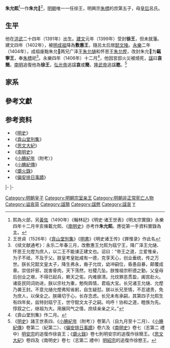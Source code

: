 {{CJK-New-Char|24424|ver=B}}
'''朱允熙'''<ref>熙為火部，另[[黃佐|黃佐]]（1490年）《翰林記》《明史·诸王世表》《明太宗實錄》永樂四年十二月辛亥條載允熙、《[[南明史_(錢海岳)|南明史]]》亦考作'''朱允熙'''。應從第一手資料實錄為主。</ref>一作'''朱允𤐤'''<ref>王世貞（1526年）《[[弇山堂別集|弇山堂別集]]》《[[明書|明書]]》《明史诸王传》《罪惟录》作此名</ref>{{BD|1391年|7月13日|1407年|2月3日|catIdx=Z朱}}，[[明朝|明朝]]唯一一任徐王，明興宗[[朱標|朱標]]的庶第五子，母[[呂太后_(明興宗)|皇后]]呂氏。

== 生平 ==

他在[[洪武|洪武]]二十四年（1391年）出生。[[建文|建文]]元年（1399年）受封'''徐王'''，但未就藩。建文四年（1402年），被[[明成祖|明成祖]]降為'''敷惠王'''，隨呂太后居[[明东陵|懿文陵]]。[[永乐_(明朝)|永樂]]二年（1404年），成祖废黜朱允𤐤两兄广泽王[[朱允熥|朱允熥]]和怀恩王[[朱允熞|朱允熞]]，改封朱允𤐤为'''甌寧王'''，奉[[朱標|朱標]]祀<ref>《续文献通考》：永乐二年春三月，改敷惠王允熙为瓯宁王，降广泽王允熥、怀恩王允熞为庶人，以二王不能谏正建文也。诏曰：“帝王之道，立爱惟亲，为子不祗，不及于父。朕皇考皇妣咸有一德，克享天心，创业垂统，传之万世。朕长兄懿文皇太子，降生弗永，裔子允炆，幼冲嗣位，昏愚自暴，颠覆成章。崇信奸邪，戕害骨肉，天下荡然，社稷几坠。朕惟祖宗积德之勤，父皇母后创业之艰，不得已起兵，赖天之佑，内难廓清。允炆罪恶贯盈，阖宫赴火。诸臣民同词劝进，朕以宗社为重，勉徇舆情，君临大宝。长兄诸王允熥、允熞乃袭王封。不意允熥允熞弗知省躬，自生疑怼。朕以长兄至情，不忍谴责，免为庶人，以保全之。朕痛切于心，长存念虑。长兄未有承嗣，其第四子允熙生有四年矣，兹特封瓯宁王，世守懿文太子之嗣。呜呼！协和之道，睦族为先。惇叙之仁，继祖为大。用展同气之情，庶续亲亲之义。”</ref>。永樂四年（1406年）十二月<ref>《弇山堂別集》作二月。</ref>，他因宮邸火災被燒死，[[谥号|諡]]曰'''哀簡'''。[[南明|南明]]追復他為'''徐王'''，[[弘光帝|弘光帝]]追諡'''哀'''或'''簡'''，[[隆武帝|隆武帝]]追諡'''愍'''。<ref>《[[明史|明史]]》諸王世表四、《[[小腆紀年|小腆紀年]]（附考）》卷第八（自九月至十二月）、《[[小腆紀傳|小腆紀傳]]》卷第二（紀第二）、《[[偏安排日事蹟|偏安排日事蹟]]》卷六及《[[南明史_(錢海岳)|南明史]]》卷七（志第二 禮中）[[明安宗|明安宗]]的追復作徐哀王；《[[爝火錄|爝火錄]]》卷七則明安宗的追復作徐簡王。《[[思文大紀|思文大紀]]》卷四及《南明史》卷七（志第二 禮中）[[明紹宗|明紹宗]]的追復作徐愍王。</ref>

== 家系 ==

{{Ahnentafel top}}<center>
{{ahnentafel-compact5
|boxstyle_1=background-color: #ff8000;
|boxstyle_2=background-color: #ff6700;
|boxstyle_3=background-color: #ff4e00;
|boxstyle_4=background-color: #ff3500;
|boxstyle_5=background-color: #ff1c00;
|1='''甌寧哀簡王朱允𤐤'''
|2='''父：'''（追尊）兴宗康皇帝[[朱标|朱标]]
|3='''母：'''[[懿文太子妃|懿文太子妃]]（皇太后）吕氏
|4='''祖父：'''太祖高皇帝[[朱元璋|朱元璋]]
|5='''祖母：'''[[马皇后_(明太祖)|孝慈高皇后]]马氏
|6='''外祖父：'''[[太常卿|太常卿]][[吕昌本|吕昌本]]
|7=
|8='''曾祖父：'''（追尊）仁祖淳皇帝[[朱世珍|朱世珍]]
|9='''曾祖母：'''（追尊）[[淳皇后|淳皇后]]陈氏
|10='''外曾祖父：'''（追封）徐王马公
|11='''外曾祖母：'''（追封）徐王夫人郑媪
|12=
|13=
|14=
|15=
|16='''高祖父：'''（追尊）熙祖裕皇帝[[朱初一|朱初一]]
|17='''高祖母：'''（追尊）[[裕皇后|裕皇后]]王氏
|18='''外高祖父：'''（追封）[[杨王|杨王]]陈氏
|19='''外高祖母：'''（追封）杨王夫人
|20=
|21=
|22=
|23=
|24=
|25=
|26=
|27=
|28=
|29=
|30=
|31=
}}</center>
{{ahnentafel bottom}}

==參考文獻==
{{Reflist}}

==参考资料==
*《[[明史|明史]]》
*《[[弇山堂別集|弇山堂別集]]》
*《[[思文大紀|思文大紀]]》
*《[[南明史_(錢海岳)|南明史]]》
*《[[小腆紀年|小腆紀年]]（附考）》
*《[[小腆紀傳|小腆紀傳]]》
*《[[爝火錄|爝火錄]]》
*《[[偏安排日事蹟|偏安排日事蹟]]》

{{s-start}}
{{s-none|無|[[明朝|明政府]]封之}}
{{s-ttl|title=[[明朝藩王列表_(興宗及惠宗系)|明徐國國王]]|years=1399年－1402年7月}}
{{s-none|無|降為敷惠王，封國撤除}}
|-
{{s-none|無|[[明朝|明政府]]封之}}
{{s-ttl|title=[[明朝藩王列表_(興宗及惠宗系)|明敷惠國國王]]|years=1402年7月－1404年}}
{{s-none|無|改封甌寧王，封國撤除}}
|-
{{s-none|無|[[明朝|明政府]]封之}}
{{s-ttl|title=[[明朝藩王列表_(興宗及惠宗系)|明甌寧國國王]]|years=1404年－1406年}}
{{s-none|無|無子，封國撤除}}
{{end}}

{{明惠帝皇室}}

[[Category:明朝皇子|Category:明朝皇子]]
[[Category:明朝宗室亲王|Category:明朝宗室亲王]]
[[Category:明朝非正常死亡人物|Category:明朝非正常死亡人物]]
[[Category:谥哀简|Category:谥哀简]]
[[Category:諡簡|Category:諡簡]]
[[Category:諡愍|Category:諡愍]]
[[Category:諡哀|Category:諡哀]]
[[Category:朱姓|Y]]